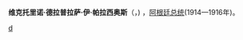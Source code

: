 {{infobox officeholder
| name = 维克托里诺·德拉普拉萨
| spanish_name = Victorino de la Plaza
| image = Vdelaplaza.jpg
| image_size = 150px
| office = [[阿根廷总统|阿根廷总统]]
| term_start = 1914年8月9日
| term_end = 1916年10月12日
| predecessor = [[罗克·萨恩斯·佩尼亚|罗克·萨恩斯·佩尼亚]]
| successor = [[伊波利托·伊里戈延|伊波利托·伊里戈延]]
| vicepresident = 无
| birth_date = {{birth date|1840|11|02}}
| birth_place = {{ARG}}[[萨尔塔省|萨尔塔省]]
| death_date = {{death date and age|1919|10|02|1840|11|02}}
| death_place = {{ARG}}[[布宜诺斯艾利斯|布宜诺斯艾利斯]]
| occupation = [[律师|律师]]
| party = 民族自治党
}}
'''维克托里诺·德拉普拉萨·伊·帕拉西奥斯'''（'''{{lang-es|Victorino de la Plaza y Palacios}}'''，{{bd|1840年|11月2日|1919年|10月2日}}) ，[[阿根廷总统|阿根廷总统]](1914—1916年)。

{{start box}}
{{succession box | [[何塞·菲格罗亚·阿尔科塔|何塞·菲格罗亚·阿尔科塔]]| [[佩拉吉奥·卢纳|佩拉吉奥·卢纳]]|[[阿根廷副总统|阿根廷副总统]]|1910年—1914年}}
{{succession box | [[罗克·萨恩斯·佩尼亚|罗克·萨恩斯·佩尼亚]]| [[伊波利托·伊里戈延|伊波利托·伊里戈延]]|[[阿根廷总统|阿根廷总统]]|1914年—1916年}}
{{end box}}

{{Authority control}}
{{美洲政治人物小作品}}
{{Argentina-stub}}
[[Category:阿根廷總統|d]]